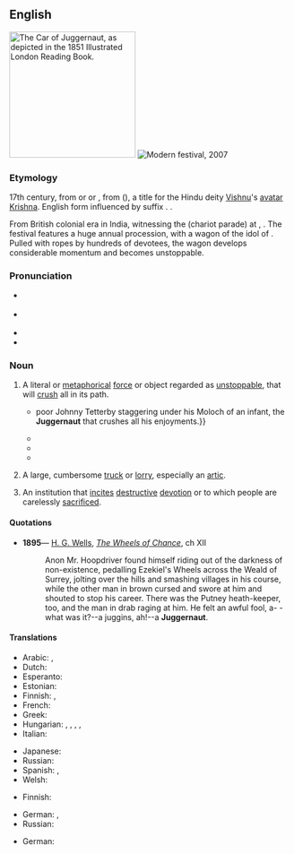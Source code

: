 {{also|Juggernaut}}
==English==
{{was wotd|2006|December|29}}
{{wikipedia}}
[[File:Juggernaut.jpeg|thumbnail|225px|right|The Car of Juggernaut, as depicted in the 1851 ''Illustrated London Reading Book''.]]
[[File:Rath Yatra Puri 2007 11071 crop.jpg|thumb|Modern festival, 2007]]

===Etymology===
17th century, from {{bor|en|hi|जगन्नाथ}} or {{bor|en|or|ଜଗନ୍ନାଥ}} or {{der|en|ur|جگنّاتھ|tr=jagannāth}}, from {{der|en|sa|जगन्नाथ|t={{w|Jagannath}}}} ({{w|Jagannath}}), a title for the Hindu deity [[Vishnu]]'s [[avatar]] [[Krishna]]. English form influenced by suffix {{m|en|-naut||sailor}}. {{doublet|en|Jagannath}}.

From British colonial era in India, witnessing the {{w|Rath Yatra}} (chariot parade) at {{w|Puri}}, {{w|Orissa}}. The festival features a huge annual procession, with a wagon of the idol of {{w|Jagannath}}. Pulled with ropes by hundreds of devotees, the wagon develops considerable momentum and becomes unstoppable.

===Pronunciation===
* {{a|RP}} {{IPA|en|/ˈdʒʌ.ɡə.nɔːt/}}
* {{a|US}} {{IPA|en|/ˈdʒʌ.ɡɚ.nɔt/}}
* {{audio|en|en-us-juggernaut.ogg|Audio (US)}}
* {{audio|en|en-au-juggernaut.ogg|Audio (AU)}}

===Noun===
{{en-noun}}

# A literal or [[metaphorical]] [[force]] or object regarded as [[unstoppable]], that will [[crush]] all in its path.
#* {{RQ:Dickens Tale of Two Cities|passage={{...}} poor Johnny Tetterby staggering under his Moloch of an infant, the '''Juggernaut''' that crushes all his enjoyments.}}
#* {{quote-journal |en |date=October 1, 2011 |author=Saj Chowdhury |title=Wolverhampton 1 - 2 Newcastle |work=BBC Sport |url=http://news.bbc.co.uk/sport2/hi/football/eng_prem/15045306.stm |page= |passage=McCarthy will point to their bad luck but the statistics now show that Wolves have lost four league matches and have claimed one point from a possible 15 - so it may prove to be another difficult season for the Midlands side.<br>In contrast, the Newcastle '''juggernaut''' rolls on.}}
#* {{quote-journal|1=en|year=2014|author=James Lambert|title=Diachronic stability in Indian English lexis|journal=World Englishes|page=114|text=The fact that the '''juggernaut''' of Indian English rolls inexorably on, largely unconcerned by the academic arguments taking place about it, is in itself an indicator of an endonormative force in the variety, and this can be traced historically.}}
#* {{quote-journal|en|title=Oscars 2015: 10 things we learned|work={{w|The Guardian}} (London)|date=23 February 2015|url=http://www.theguardian.com/film/filmblog/2015/feb/23/oscars-2015-10-things-we-learned
|passage=It’s always fun when something massive comes along and sweeps the board, giving everything else a thoroughly good kicking – think Titanic, The Silence of the Lambs, or Lord of the Rings. There’s a sort of deranged, gluttonous feeling, a perverse glee in seeing so many dreams trampled on by a massive cultural '''juggernaut'''.}}
# {{lb|en|British|sometimes|derogatory}} A large, cumbersome [[truck]] or [[lorry]], especially an [[artic]].
# An institution that [[incite]]s [[destructive]] [[devotion]] or to which people are carelessly [[sacrificed]].

====Quotations====
* '''1895'''— [[w:H. G. Wells|H. G. Wells]], ''[[s:The Wheels of Chance|The Wheels of Chance]]'', ch XII
*: Anon Mr. Hoopdriver found himself riding out of the darkness of non-existence, pedalling Ezekiel's Wheels across the Weald of Surrey, jolting over the hills and smashing villages in his course, while the other man in brown cursed and swore at him and shouted to stop his career. There was the Putney heath-keeper, too, and the man in drab raging at him. He felt an awful fool, a- -what was it?--a juggins, ah!--a '''Juggernaut'''.

====Translations====
{{trans-top|literal or metaphorical force or object regarded as unstoppable, that will crush all in its path}}
* Arabic: {{t|ar|طَاغُوت}}, {{t|ar|جِبْت}}
* Dutch: {{t+|nl|pletwals|m}}
* Esperanto: {{t|eo|ŝoserulilo}}
* Estonian: {{t|et|teerull}}
* Finnish: {{t|fi|[[kaikki|kaiken]] [[tie|tieltään]] [[tuhoava]] [[voima]]}}, {{t+|fi|tiejyrä}}
* French: {{t+|fr|rouleau compresseur|m}}
* Greek: {{t+|el|οδοστρωτήρας|m}}
* Hungarian: {{t+|hu|buldózer}}, {{t+|hu|torpedó}}, {{t|hu|monstrum}}, {{t|hu|[[mindent]] [[eltipor|eltipró]]/[[elsöpör|elsöprő]] [[erő]]/​[[tárgy]]}}, {{t|hu|[[megállíthatatlan]]/[[feltartóztathatatlan]]/​[[legyőzhetetlen]]/[[irdatlan]]/[[pusztító]] [[erő]]/[[tárgy]]}}
* Italian: {{t|it|macchina da guerra}}
{{trans-mid}}
* Japanese: {{t|ja|ロードローラー|tr=rōdorōrā}}
* Russian: {{t|ru|джаггерна́ут|m}} {{qualifier|also capitalised}}
* Spanish: {{t+|es|monstruo|m}}, {{t+|es|gigante|m}}
* Welsh: {{t|cy|jygarnot|m}}
{{trans-bottom}}

{{trans-top|large, cumbersome truck or lorry}}
* Finnish: {{t|fi|täysperävaunurekka}}
{{trans-mid}}
* German: {{t+|de|Lastkraftwagen|m}}, {{t|de|Monstertruck|m}}
* Russian: {{qualifier|огро́мный}} {{t+|ru|грузови́к|m}}
{{trans-bottom}}

{{trans-top|institution that incites destructive devotion or to which people are carelessly sacrificed}}
* German: {{t+|de|Moloch|m}}
{{trans-mid}}
{{trans-bottom}}
